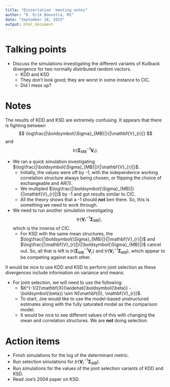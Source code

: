 ```yaml
---
title: "Dissertation  meeting notes"
author: "D. Erik Boonstra, MS"
date: "September 28, 2023"
output: html_document
---
```


# Talking points

- Discuss the simulations investigating the different variants of Kullback divergence for two normally distributed random vectors.
    - KDD and KSD
    - They don't look good; they are worst in some instance to CIC.
    - Did I mess up?

# Notes

The results of KDD and KSD are extremely confusing. It appears that there is fighting between
$$
\log\frac{|\boldsymbol{\Sigma}_{MB}|}{|\mathbf{V}_{r}|}
$$
and
$$
tr\left(\boldsymbol{\Sigma}_{MB}^{-1}\mathbf{V}_{r}\right).
$$

- We ran a quick simulation investigating $\log\frac{|\boldsymbol{\Sigma}_{MB}|}{|\mathbf{V}_{r}|}$.
    - Initially, the values were off by -1, with the independence working correlation structure always being chosen, or flipping the choice of exchangeable and AR(1).
    - We multipled $\log\frac{|\boldsymbol{\Sigma}_{MB}|}{|\mathbf{V}_{r}|}$ by -1 and got results similar to CIC.
    - All the theory shows that a -1 should **not** ben there. So, this is something we need to work through.
- We need to run another simulation investigating
$$
tr(\mathbf{V}_{r}^{-1}\boldsymbol{\Sigma}_{MB}),
$$
which is the inverse of CIC.
    - For KSD with the same mean structures, the $\log\frac{|\boldsymbol{\Sigma}_{MB}|}{|\mathbf{V}_{r}|}$ and $\log\frac{|\mathbf{V}_{r}|}{|\boldsymbol{\Sigma}_{MB}|}$ cancel out. So, all that is left is $tr\left(\boldsymbol{\Sigma}_{MB}^{-1}\mathbf{V}_{r}\right)$ and $tr(\mathbf{V}_{r}^{-1}\boldsymbol{\Sigma}_{MB}),$ which appear to be competing against each other.

It would be nice to use KDD and KSD to perform joint selection as these divergences include information on variance and means.

- For joint selection,  we will need to use the following:
    - $K^{-1/2}\mathbf{X}(\widehat{\boldsymbol{\beta}} - \boldsymbol{\beta}) \sim N(\mathbf{0}, \mathbf{V}_{r})$.
    - To start, Joe would like to use the model-based unstructured estimates along with the fully saturated model as the comparison model.
    - It would be nice to see different values of this with changing the mean and correlation structures. We are **not** doing selection.

# Action items

- Finish simulations for the log of the determinant metric.
- Run selection simulations for $tr(\mathbf{V}_{r}^{-1}\boldsymbol{\Sigma}_{MB})$.
- Run simulations for the values of the joint selection variants of KDD and KSD.
- Read Joe's 2004 paper on KSD.
